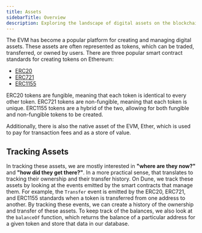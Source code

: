 ```yaml
---
title: Assets
sidebarTitle: Overview
description: Exploring the landscape of digital assets on the blockchain.
---
```


The EVM has become a popular platform for creating and managing digital assets. These assets are often represented as tokens, which can be traded, transferred, or owned by users. There are three popular smart contract standards for creating tokens on Ethereum:

- [ERC20](https://eips.ethereum.org/EIPS/eip-20) 
- [ERC721](https://eips.ethereum.org/EIPS/eip-721)
- [ERC1155](https://eips.ethereum.org/EIPS/eip-1155)

ERC20 tokens are fungible, meaning that each token is identical to every other token. ERC721 tokens are non-fungible, meaning that each token is unique. ERC1155 tokens are a hybrid of the two, allowing for both fungible and non-fungible tokens to be created.

Additionally, there is also the native asset of the EVM, Ether, which is used to pay for transaction fees and as a store of value.

## Tracking Assets

In tracking these assets, we are mostly interested in **"where are they now?"** and **"how did they get there?"**. In a more practical sense, that translates to tracking their ownership and their transfer history. On Dune, we track these assets by looking at the events emitted by the smart contracts that manage them. For example, the `Transfer` event is emitted by the ERC20, ERC721, and ERC1155 standards when a token is transferred from one address to another. By tracking these events, we can create a history of the ownership and transfer of these assets.
To keep track of the balances, we also look at the `balanceOf` function, which returns the balance of a particular address for a given token and store that data in our database.

<CardGroup cols={2}>
  <Card
    title="Balances"
    text="Balances are still under construction. Check back soon!"
    icon="triangle-person-digging"
    iconType="duotone"
    href="/data-catalog/evm/ethereum/assets/balances"
  ></Card>
  <Card
    title="Transfers"
    icon="layer-group"
    iconType="duotone"
    href="/data-catalog/evm/ethereum/assets/transfers"
  ></Card>
</CardGroup>

